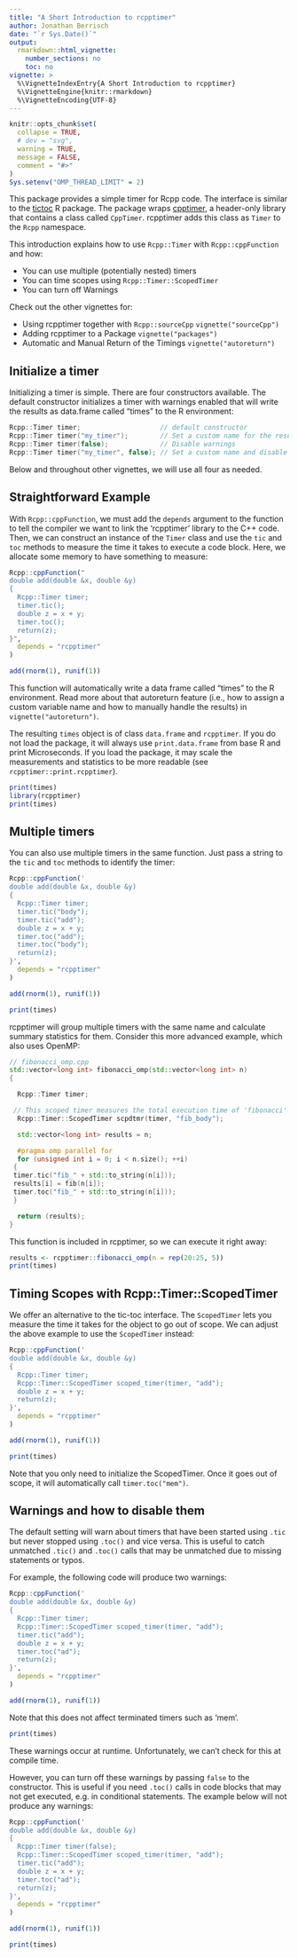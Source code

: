 ```yaml
---
title: "A Short Introduction to rcpptimer"
author: Jonathan Berrisch
date: "`r Sys.Date()`"
output:
  rmarkdown::html_vignette:
    number_sections: no
    toc: no
vignette: >
  %\VignetteIndexEntry{A Short Introduction to rcpptimer}
  %\VignetteEngine{knitr::rmarkdown}
  %\VignetteEncoding{UTF-8}
---
```


```r
knitr::opts_chunk$set(
  collapse = TRUE,
  # dev = "svg",
  warning = TRUE,
  message = FALSE,
  comment = "#>"
)
Sys.setenv("OMP_THREAD_LIMIT" = 2)
```

This package provides a simple timer for Rcpp code. The interface is similar to the [tictoc](https://CRAN.R-project.org/package=tictoc) R package. The package wraps [cpptimer](https://github.com/BerriJ/cpptimer), a header-only library that contains a class called `CppTimer`. rcpptimer adds this class as `Timer` to the `Rcpp` namespace. 

This introduction explains how to use `Rcpp::Timer` with `Rcpp::cppFunction` and how:

- You can use multiple (potentially nested) timers
- You can time scopes using `Rcpp::Timer::ScopedTimer`
- You can turn off Warnings

Check out the other vignettes for:

- Using rcpptimer together with `Rcpp::sourceCpp` `vignette("sourceCpp")`
- Adding rcpptimer to a Package `vignette("packages")`
- Automatic and Manual Return of the Timings `vignette("autoreturn")`

## Initialize a timer

Initializing a timer is simple. There are four constructors available. The default constructor initializes a timer with warnings enabled that will write the results as data.frame called "times" to the R environment:

```c++
Rcpp::Timer timer;                    // default constructor
Rcpp::Timer timer("my_timer");        // Set a custom name for the results
Rcpp::Timer timer(false);             // Disable warnings
Rcpp::Timer timer("my_timer", false); // Set a custom name and disable warnings
```
Below and throughout other vignettes, we will use all four as needed.

## Straightforward Example

With `Rcpp::cppFunction`, we must add the `depends` argument to the function to tell the compiler we want to link the 'rcpptimer' library to the C++ code. Then, we can construct an instance of the `Timer` class and use the `tic` and `toc` methods to measure the time it takes to execute a code block. Here, we allocate some memory to have something to measure:

```r
Rcpp::cppFunction("
double add(double &x, double &y)
{
  Rcpp::Timer timer;
  timer.tic();
  double z = x + y;
  timer.toc();
  return(z);
}",
  depends = "rcpptimer"
)

add(rnorm(1), runif(1))
```

This function will automatically write a data frame called "times" to the R environment. Read more about that autoreturn feature (i.e., how to assign a custom variable name and how to manually handle the results) in `vignette("autoreturn")`. 

The resulting `times` object is of class `data.frame` and `rcpptimer`. If you do not load the package, it will always use `print.data.frame` from base R and print Microseconds. If you load the package, it may scale the measurements and statistics to be more readable (see `rcpptimer::print.rcpptimer`).

```r
print(times)
library(rcpptimer)
print(times)
```

## Multiple timers

You can also use multiple timers in the same function. Just pass a string to the `tic` and `toc` methods to identify the timer:

```r
Rcpp::cppFunction('
double add(double &x, double &y)
{
  Rcpp::Timer timer;
  timer.tic("body");
  timer.tic("add");
  double z = x + y;
  timer.toc("add");
  timer.toc("body");
  return(z);
}',
  depends = "rcpptimer"
)

add(rnorm(1), runif(1))

print(times)
```

rcpptimer will group multiple timers with the same name and calculate summary statistics for them. Consider this more advanced example, which also uses OpenMP:

```c++
// fibonacci_omp.cpp
std::vector<long int> fibonacci_omp(std::vector<long int> n)
{

  Rcpp::Timer timer;

 // This scoped timer measures the total execution time of 'fibonacci'
  Rcpp::Timer::ScopedTimer scpdtmr(timer, "fib_body");

  std::vector<long int> results = n;

  #pragma omp parallel for
  for (unsigned int i = 0; i < n.size(); ++i)
 {
 timer.tic("fib_" + std::to_string(n[i]));
 results[i] = fib(n[i]);
 timer.toc("fib_" + std::to_string(n[i]));
 }

  return (results);
}
```

This function is included in rcpptimer, so we can execute it right away: 

```r
results <- rcpptimer::fibonacci_omp(n = rep(20:25, 5))
print(times)
```

## Timing Scopes with Rcpp::Timer::ScopedTimer

We offer an alternative to the tic-toc interface. The `ScopedTimer` lets you measure the time it takes for the object to go out of scope. We can adjust the above example to use the `ScopedTimer` instead:

```r
Rcpp::cppFunction('
double add(double &x, double &y)
{
  Rcpp::Timer timer;
  Rcpp::Timer::ScopedTimer scoped_timer(timer, "add");
  double z = x + y;
  return(z);
}',
  depends = "rcpptimer"
)

add(rnorm(1), runif(1))

print(times)
```

Note that you only need to initialize the ScopedTimer. Once it goes out of scope, it will automatically call `timer.toc("mem")`.

## Warnings and how to disable them

The default setting will warn about timers that have been started using `.tic` but never stopped using `.toc()` and vice versa. This is useful to catch unmatched `.tic()` and `.toc()` calls that may be unmatched due to missing statements or typos.

For example, the following code will produce two warnings:

```r
Rcpp::cppFunction('
double add(double &x, double &y)
{
  Rcpp::Timer timer;
  Rcpp::Timer::ScopedTimer scoped_timer(timer, "add");
  timer.tic("add");
  double z = x + y;
  timer.toc("ad");
  return(z);
}',
  depends = "rcpptimer"
)

add(rnorm(1), runif(1))
```

Note that this does not affect terminated timers such as 'mem'. 

```r
print(times)
```

These warnings occur at runtime. Unfortunately, we can't check for this at compile time.

However, you can turn off these warnings by passing `false` to the constructor. This is useful if you need `.toc()` calls in code blocks that may not get executed, e.g. in conditional statements. The example below will not produce any warnings:

```r
Rcpp::cppFunction('
double add(double &x, double &y)
{
  Rcpp::Timer timer(false);
  Rcpp::Timer::ScopedTimer scoped_timer(timer, "add");
  timer.tic("add");
  double z = x + y;
  timer.toc("ad");
  return(z);
}',
  depends = "rcpptimer"
)

add(rnorm(1), runif(1))

print(times)
```